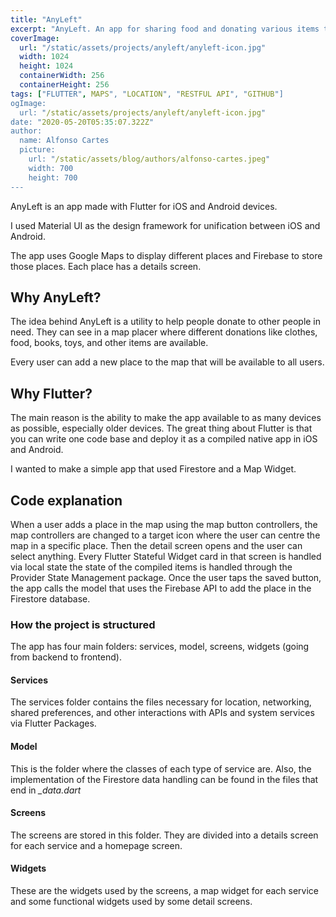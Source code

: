 ```yaml
---
title: "AnyLeft"
excerpt: "AnyLeft. An app for sharing food and donating various items to people in need. Take a look at how it was made, what technologies where used and why..."
coverImage: 
  url: "/static/assets/projects/anyleft/anyleft-icon.jpg"
  width: 1024
  height: 1024
  containerWidth: 256
  containerHeight: 256
tags: ["FLUTTER", MAPS", "LOCATION", "RESTFUL API", "GITHUB"]
ogImage:
  url: "/static/assets/projects/anyleft/anyleft-icon.jpg"
date: "2020-05-20T05:35:07.322Z"
author:
  name: Alfonso Cartes
  picture: 
    url: "/static/assets/blog/authors/alfonso-cartes.jpeg"
    width: 700
    height: 700
---
```


AnyLeft is an app made with Flutter for iOS and Android devices.

I used Material UI as the design framework for unification between iOS and Android.

The app uses Google Maps to display different places and Firebase to store those places. Each place has a details screen.

<!-- ** Take a look at the [AnyLeft website](https://anyleft.cartes.dev) -->

## Why AnyLeft?

The idea behind AnyLeft is a utility to help people donate to other people in need. They can see in a map placer where different donations like clothes, food, books, toys, and other items are available.

Every user can add a new place to the map that will be available to all users.

## Why Flutter?

The main reason is the ability to make the app available to as many devices as possible, especially older devices. The great thing about Flutter is that you can write one code base and deploy it as a compiled native app in iOS and Android.

I wanted to make a simple app that used Firestore and a Map Widget.

## Code explanation

<!-- [Take a look at the code on GitHub](https.//www.github.com/alfonso)-->

When a user adds a place in the map using the map button controllers, the map controllers are changed to a target icon where the user can centre the map in a specific place. Then the detail screen opens and the user can select anything. Every Flutter Stateful Widget card in that screen is handled via local state the state of the compiled items is handled through the Provider State Management package. Once the user taps the saved button, the app calls the model that uses the Firebase API to add the place in the Firestore database.

### How the project is structured

The app has four main folders: services, model, screens, widgets (going from backend to frontend).

#### Services

The services folder contains the files necessary for location, networking, shared preferences, and other interactions with APIs and system services via Flutter Packages.

#### Model

This is the folder where the classes of each type of service are. Also, the implementation of the Firestore data handling can be found in the files that end in *_data.dart* 

#### Screens

The screens are stored in this folder. They are divided into a details screen for each service and a homepage screen.

#### Widgets

These are the widgets used by the screens, a map widget for each service and some functional widgets used by some detail screens.